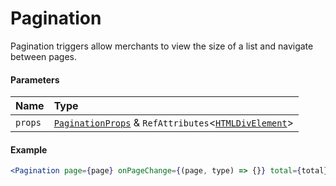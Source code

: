 # Pagination

Pagination triggers allow merchants to view the size of a list and navigate between pages.

#### Parameters

| Name    | Type                                                                                                                                                    |
| :------ | :------------------------------------------------------------------------------------------------------------------------------------------------------ |
| `props` | [`PaginationProps`](/components/pagination/props.md) & `RefAttributes`\<[`HTMLDivElement`](https://developer.mozilla.org/docs/Web/API/HTMLDivElement)\> |

#### Example

```jsx copy showLineNumbers
<Pagination page={page} onPageChange={(page, type) => {}} total={total} />
```
